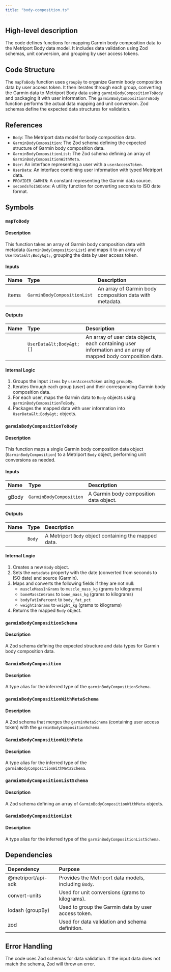 ```yaml
---
title: "body-composition.ts"
---
```


## High-level description
The code defines functions for mapping Garmin body composition data to the Metriport Body data model. It includes data validation using Zod schemas, unit conversion, and grouping by user access tokens.

## Code Structure
The `mapToBody` function uses `groupBy` to organize Garmin body composition data by user access token. It then iterates through each group, converting the Garmin data to Metriport Body data using `garminBodyCompositionToBody` and packaging it with user information. The `garminBodyCompositionToBody` function performs the actual data mapping and unit conversion. Zod schemas define the expected data structures for validation.

## References
- `Body`: The Metriport data model for body composition data.
- `GarminBodyComposition`: The Zod schema defining the expected structure of Garmin body composition data.
- `GarminBodyCompositionList`: The Zod schema defining an array of `GarminBodyCompositionWithMeta`.
- `User`: An interface representing a user with a `userAccessToken`.
- `UserData`: An interface combining user information with typed Metriport data.
- `PROVIDER_GARMIN`: A constant representing the Garmin data source.
- `secondsToISODate`: A utility function for converting seconds to ISO date format.

## Symbols

### `mapToBody`
#### Description
This function takes an array of Garmin body composition data with metadata (`GarminBodyCompositionList`) and maps it to an array of `UserData&lt;Body&gt;`, grouping the data by user access token.

#### Inputs
| Name | Type | Description |
|:-----|:-----|:------------|
| items | `GarminBodyCompositionList` | An array of Garmin body composition data with metadata. |

#### Outputs
| Name | Type | Description |
|:-----|:-----|:------------|
|  | `UserData&lt;Body&gt;[]` | An array of user data objects, each containing user information and an array of mapped body composition data. |

#### Internal Logic
1. Groups the input `items` by `userAccessToken` using `groupBy`.
2. Iterates through each group (user) and their corresponding Garmin body composition data.
3. For each user, maps the Garmin data to `Body` objects using `garminBodyCompositionToBody`.
4. Packages the mapped data with user information into `UserData&lt;Body&gt;` objects.

### `garminBodyCompositionToBody`
#### Description
This function maps a single Garmin body composition data object (`GarminBodyComposition`) to a Metriport `Body` object, performing unit conversions as needed.

#### Inputs
| Name | Type | Description |
|:-----|:-----|:------------|
| gBody | `GarminBodyComposition` | A Garmin body composition data object. |

#### Outputs
| Name | Type | Description |
|:-----|:-----|:------------|
|  | `Body` | A Metriport `Body` object containing the mapped data. |

#### Internal Logic
1. Creates a new `Body` object.
2. Sets the `metadata` property with the date (converted from seconds to ISO date) and source (Garmin).
3. Maps and converts the following fields if they are not null:
    - `muscleMassInGrams` to `muscle_mass_kg` (grams to kilograms)
    - `boneMassInGrams` to `bone_mass_kg` (grams to kilograms)
    - `bodyFatInPercent` to `body_fat_pct`
    - `weightInGrams` to `weight_kg` (grams to kilograms)
4. Returns the mapped `Body` object.

### `garminBodyCompositionSchema`
#### Description
A Zod schema defining the expected structure and data types for Garmin body composition data.

### `GarminBodyComposition`
#### Description
A type alias for the inferred type of the `garminBodyCompositionSchema`.

### `garminBodyCompositionWithMetaSchema`
#### Description
A Zod schema that merges the `garminMetaSchema` (containing user access token) with the `garminBodyCompositionSchema`.

### `GarminBodyCompositionWithMeta`
#### Description
A type alias for the inferred type of the `garminBodyCompositionWithMetaSchema`.

### `garminBodyCompositionListSchema`
#### Description
A Zod schema defining an array of `GarminBodyCompositionWithMeta` objects.

### `GarminBodyCompositionList`
#### Description
A type alias for the inferred type of the `garminBodyCompositionListSchema`.

## Dependencies
| Dependency | Purpose |
|:-----------|:--------|
| @metriport/api-sdk | Provides the Metriport data models, including `Body`. |
| convert-units | Used for unit conversions (grams to kilograms). |
| lodash (groupBy) | Used to group the Garmin data by user access token. |
| zod | Used for data validation and schema definition. |

## Error Handling
The code uses Zod schemas for data validation. If the input data does not match the schema, Zod will throw an error.
